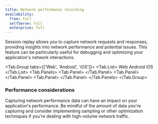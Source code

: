```yaml
---
title: Network performance recording
availability:
  free: full
  selfServe: full
  enterprise: full
---
```



Session replay allows you to capture network requests and responses, providing insights into network performance and potential issues. This feature can be particularly useful for debugging and optimizing your application's network interactions.

<Tab.Group tabs={['Web', 'Android', 'iOS']}>
    <Tab.List>
        <Tab>Web</Tab>
        <Tab>Android</Tab>
        <Tab>iOS</Tab>
    </Tab.List>
    <Tab.Panels>
        <Tab.Panel>
            <WebNetwork />
        </Tab.Panel>
        <Tab.Panel>
            <AndroidNetwork />
        </Tab.Panel>
        <Tab.Panel>
            <IOSNetwork />
        </Tab.Panel>
    </Tab.Panels>
</Tab.Group>

### Performance considerations

Capturing network performance data can have an impact on your application's performance. Be mindful of the amount of data you're capturing and consider implementing sampling or other optimization techniques if you're dealing with high-volume network traffic.

